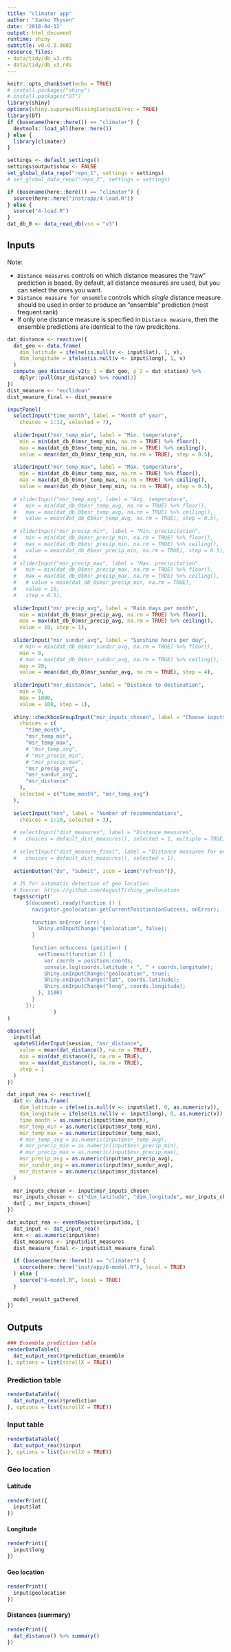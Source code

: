 ```yaml
---
title: "climater app"
author: "Janko Thyson"
date: '2018-04-12'
output: html_document
runtime: shiny
subtitle: v0.0.0.9002
resource_files:
- data/tidy/db_v3.rds
- data/tidy/db_v3.rds
---
```


```r
knitr::opts_chunk$set(echo = TRUE)
# install.packages("shiny")
# install.packages("DT")
library(shiny)
options(shiny.suppressMissingContextError = TRUE)
library(DT)
if (basename(here::here()) == "climater") {
  devtools::load_all(here::here())
} else {
  library(climater)  
}

settings <- default_settings()
settings$output$show <- FALSE
set_global_data_repo("repo_1", settings = settings)
# set_global_data_repo("repo_2", settings = settings)

if (basename(here::here()) == "climater") {
  source(here::here("inst/app/4-load.R"))
} else {
  source("4-load.R")  
}
dat_db_0 <- data_read_db(vsn = "v3")
```

## Inputs

Note:

* `Distance measures` controls on which distance measures the "raw" prediction is based. By default, all distance measures are used, but you can select the ones you want.
* `Distance measure for ensemble` controls which *single* distance measure should be used in order to produce an "ensemble" prediction (most frequent rank)
* If only one distance measure is specified in `Distance measure`, then the ensemble predictions are identical to the raw predicitons.

```r
dat_distance <- reactive({
  dat_geo <- data.frame(
    dim_latitude = ifelse(is.null(v <- input$lat), 1, v),
    dim_longitude = ifelse(is.null(v <- input$long), 1, v)
  )
  compute_geo_distance_v2(p_1 = dat_geo, p_2 = dat_station) %>%
    dplyr::pull(msr_distance) %>% round(2)
})
dist_measure <- "euclidean"
dist_measure_final <- dist_measure

inputPanel(
  selectInput("time_month", label = "Month of year",
    choices = 1:12, selected = 7),
  
  sliderInput("msr_temp_min", label = "Min. temperature",
    min = min(dat_db_0$msr_temp_min, na.rm = TRUE) %>% floor(), 
    max = max(dat_db_0$msr_temp_min, na.rm = TRUE) %>% ceiling(), 
    value = mean(dat_db_0$msr_temp_min, na.rm = TRUE), step = 0.5),
  
  sliderInput("msr_temp_max", label = "Max. temperature",
    min = min(dat_db_0$msr_temp_max, na.rm = TRUE) %>% floor(),
    max = max(dat_db_0$msr_temp_max, na.rm = TRUE) %>% ceiling(), 
    value = mean(dat_db_0$msr_temp_min, na.rm = TRUE), step = 0.5),
  
  # sliderInput("msr_temp_avg", label = "Avg. temperature",
  #   min = min(dat_db_0$msr_temp_avg, na.rm = TRUE) %>% floor(), 
  #   max = max(dat_db_0$msr_temp_avg, na.rm = TRUE) %>% ceiling(), 
  #   value = mean(dat_db_0$msr_temp_avg, na.rm = TRUE), step = 0.5),
  
  # sliderInput("msr_precip_min", label = "Min. precipitation",
  #   min = min(dat_db_0$msr_precip_min, na.rm = TRUE) %>% floor(), 
  #   max = max(dat_db_0$msr_precip_min, na.rm = TRUE) %>% ceiling(), 
  #   value = mean(dat_db_0$msr_precip_min, na.rm = TRUE), step = 0.5),
  # 
  # sliderInput("msr_precip_max", label = "Max. precipitation",
  #   min = min(dat_db_0$msr_precip_max, na.rm = TRUE) %>% floor(),
  #   max = max(dat_db_0$msr_precip_max, na.rm = TRUE) %>% ceiling(),
  #   # value = mean(dat_db_0$msr_precip_min, na.rm = TRUE), 
  #   value = 10,
  #   step = 0.5),
  
  sliderInput("msr_precip_avg", label = "Rain days per month",
    min = min(dat_db_0$msr_precip_avg, na.rm = TRUE) %>% floor(),
    max = max(dat_db_0$msr_precip_avg, na.rm = TRUE) %>% ceiling(), 
    value = 10, step = 1),
  
  sliderInput("msr_sundur_avg", label = "Sunshine hours per day",
    # min = min(dat_db_0$msr_sundur_avg, na.rm = TRUE) %>% floor(), 
    min = 0, 
    # max = max(dat_db_0$msr_sundur_avg, na.rm = TRUE) %>% ceiling(),
    max = 28,
    value = mean(dat_db_0$msr_sundur_avg, na.rm = TRUE), step = 4),
  
  sliderInput("msr_distance", label = "Distance to destination",
    min = 0,
    max = 1000,
    value = 100, step = 1),
  
  shiny::checkboxGroupInput("msr_inputs_chosen", label = "Choose inputs to use",
    choices = c(
      "time_month", 
      "msr_temp_min", 
      "msr_temp_max",
      # "msr_temp_avg",
      # "msr_precip_min", 
      # "msr_precip_max",
      "msr_precip_avg",
      "msr_sundur_avg",
      "msr_distance"
    ),
    selected = c("time_month", "msr_temp_avg")
  ),
  
  selectInput("knn", label = "Number of recommendations",
    choices = 1:10, selected = 3),
  
  # selectInput("dist_measures", label = "Distance measures",
  #   choices = default_dist_measures(), selected = 1, multiple = TRUE),
  
  # selectInput("dist_measure_final", label = "Distance measures for ensemble",
  #   choices = default_dist_measures(), selected = 1),
  
  actionButton("do", "Submit", icon = icon("refresh")),
  
  # JS for automatic detection of geo location 
  # Source: https://github.com/AugustT/shiny_geolocation
  tags$script('
      $(document).ready(function () {
        navigator.geolocation.getCurrentPosition(onSuccess, onError);
              
        function onError (err) {
          Shiny.onInputChange("geolocation", false);
        }
              
        function onSuccess (position) {
          setTimeout(function () {
            var coords = position.coords;
            console.log(coords.latitude + ", " + coords.longitude);
            Shiny.onInputChange("geolocation", true);
            Shiny.onInputChange("lat", coords.latitude);
            Shiny.onInputChange("long", coords.longitude);
          }, 1100)
        }
      });
              ')
)

observe({
  input$lat
  updateSliderInput(session, "msr_distance",
    value = mean(dat_distance(), na.rm = TRUE),
    min = min(dat_distance(), na.rm = TRUE),
    max = max(dat_distance(), na.rm = TRUE),
    step = 1
  )
})

dat_input_rea <- reactive({
  dat <- data.frame(
    dim_latitude = ifelse(is.null(v <- input$lat), 0, as.numeric(v)),
    dim_longitude = ifelse(is.null(v <- input$long), 0, as.numeric(v)),
    time_month = as.numeric(input$time_month),
    msr_temp_min = as.numeric(input$msr_temp_min),
    msr_temp_max = as.numeric(input$msr_temp_max),
    # msr_temp_avg = as.numeric(input$msr_temp_avg),
    # msr_precip_min = as.numeric(input$msr_precip_min),
    # msr_precip_max = as.numeric(input$msr_precip_max),
    msr_precip_avg = as.numeric(input$msr_precip_avg),
    msr_sundur_avg = as.numeric(input$msr_sundur_avg),
    msr_distance = as.numeric(input$msr_distance)
  ) 
  
  msr_inputs_chosen <- input$msr_inputs_chosen
  msr_inputs_chosen <- c("dim_latitude", "dim_longitude", msr_inputs_chosen)
  dat[ , msr_inputs_chosen]
})

dat_output_rea <- eventReactive(input$do, {
  dat_input <- dat_input_rea()
  knn <- as.numeric(input$knn)
  dist_measures <- input$dist_measures
  dist_measure_final <- input$dist_measure_final
  
  if (basename(here::here()) == "climater") {
    source(here::here("inst/app/6-model.R"), local = TRUE)
  } else {
    source("6-model.R", local = TRUE)
  }
  
  model_result_gathered
})
```

## Outputs {.tabset}

```r
### Ensemble prediction table
renderDataTable({
  dat_output_rea()$prediction_ensemble
}, options = list(scrollX = TRUE))
```

### Prediction table

```r
renderDataTable({
  dat_output_rea()$prediction
}, options = list(scrollX = TRUE))
```

### Input table

```r
renderDataTable({
  dat_output_rea()$input
}, options = list(scrollX = TRUE))

```

### Geo location

#### Latitude

```r
renderPrint({
  input$lat
})
```

#### Longitude

```r
renderPrint({
  input$long
})
```

#### Geo location

```r
renderPrint({
  input$geolocation
})
```

#### Distances (summary)

```r
renderPrint({
  dat_distance() %>% summary()
})
```
